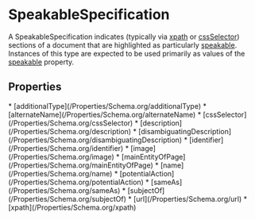   
# SpeakableSpecification

A SpeakableSpecification indicates (typically via <a class="localLink" href="/xpath">xpath</a> or <a class="localLink" href="/cssSelector">cssSelector</a>) sections of a document that are highlighted as particularly <a class="localLink" href="/speakable">speakable</a>. Instances of this type are expected to be used primarily as values of the <a class="localLink" href="/speakable">speakable</a> property.

## Properties

<Grid>
* [additionalType](/Properties/Schema.org/additionalType)
* [alternateName](/Properties/Schema.org/alternateName)
* [cssSelector](/Properties/Schema.org/cssSelector)
* [description](/Properties/Schema.org/description)
* [disambiguatingDescription](/Properties/Schema.org/disambiguatingDescription)
* [identifier](/Properties/Schema.org/identifier)
* [image](/Properties/Schema.org/image)
* [mainEntityOfPage](/Properties/Schema.org/mainEntityOfPage)
* [name](/Properties/Schema.org/name)
* [potentialAction](/Properties/Schema.org/potentialAction)
* [sameAs](/Properties/Schema.org/sameAs)
* [subjectOf](/Properties/Schema.org/subjectOf)
* [url](/Properties/Schema.org/url)
* [xpath](/Properties/Schema.org/xpath)
</Grid>

